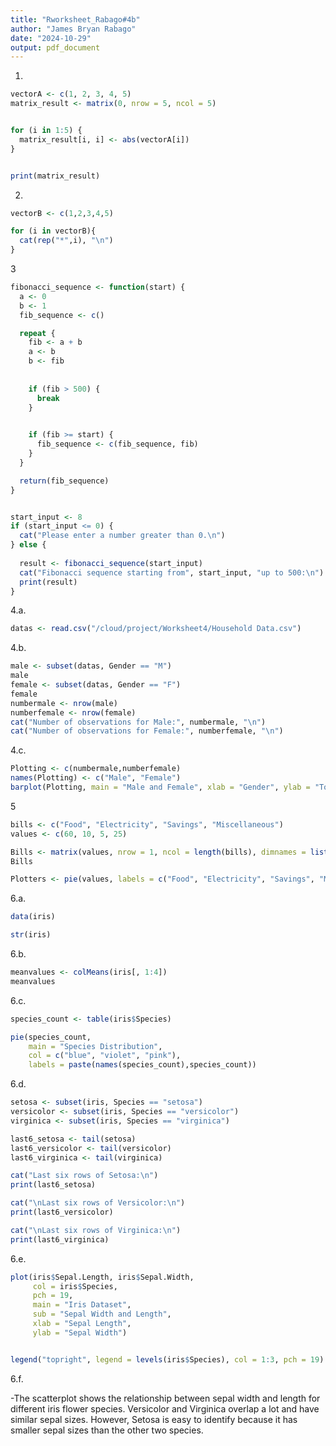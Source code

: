 ```yaml
---
title: "Rworksheet_Rabago#4b"
author: "James Bryan Rabago"
date: "2024-10-29"
output: pdf_document
---
```

1.
```r

vectorA <- c(1, 2, 3, 4, 5)
matrix_result <- matrix(0, nrow = 5, ncol = 5)


for (i in 1:5) {
  matrix_result[i, i] <- abs(vectorA[i])  
}


print(matrix_result)

```

2.
```r
vectorB <- c(1,2,3,4,5)

for (i in vectorB){
  cat(rep("*",i), "\n")
}
```
3
```r
fibonacci_sequence <- function(start) {
  a <- 0
  b <- 1
  fib_sequence <- c()

  repeat {
    fib <- a + b
    a <- b
    b <- fib
    
    
    if (fib > 500) {
      break
    }

    
    if (fib >= start) {
      fib_sequence <- c(fib_sequence, fib)
    }
  }

  return(fib_sequence)
}


start_input <- 8  
if (start_input <= 0) {
  cat("Please enter a number greater than 0.\n")
} else {
 
  result <- fibonacci_sequence(start_input)
  cat("Fibonacci sequence starting from", start_input, "up to 500:\n")
  print(result)
}


```
4.a.
```r
datas <- read.csv("/cloud/project/Worksheet4/Household Data.csv")
```

4.b.
```r
male <- subset(datas, Gender == "M")
male
female <- subset(datas, Gender == "F")
female
numbermale <- nrow(male)
numberfemale <- nrow(female)
cat("Number of observations for Male:", numbermale, "\n")
cat("Number of observations for Female:", numberfemale, "\n")
```

4.c.
```r
Plotting <- c(numbermale,numberfemale)
names(Plotting) <- c("Male", "Female")
barplot(Plotting, main = "Male and Female", xlab = "Gender", ylab = "Total Numbers", col = c("red", "green"),legend.text = TRUE, beside = TRUE)
```
5
```r
bills <- c("Food", "Electricity", "Savings", "Miscellaneous")
values <- c(60, 10, 5, 25)

Bills <- matrix(values, nrow = 1, ncol = length(bills), dimnames = list(NULL, bills))
Bills

Plotters <- pie(values, labels = c("Food", "Electricity", "Savings", "Miscellaneous"),col = c("red", "orange", "yellow", "green"), main = "Expenditures" )
```

6.a.
```r
data(iris)

str(iris)

```
6.b.
```r
meanvalues <- colMeans(iris[, 1:4])
meanvalues

```
6.c.
```r
species_count <- table(iris$Species)

pie(species_count,
    main = "Species Distribution",
    col = c("blue", "violet", "pink"),
    labels = paste(names(species_count),species_count))

```
6.d.
```r
setosa <- subset(iris, Species == "setosa")
versicolor <- subset(iris, Species == "versicolor")
virginica <- subset(iris, Species == "virginica")

last6_setosa <- tail(setosa)
last6_versicolor <- tail(versicolor)
last6_virginica <- tail(virginica)

cat("Last six rows of Setosa:\n")
print(last6_setosa)

cat("\nLast six rows of Versicolor:\n")
print(last6_versicolor)

cat("\nLast six rows of Virginica:\n")
print(last6_virginica)

```
6.e.
```r
plot(iris$Sepal.Length, iris$Sepal.Width,
     col = iris$Species,
     pch = 19,
     main = "Iris Dataset",
     sub = "Sepal Width and Length",
     xlab = "Sepal Length",
     ylab = "Sepal Width")


legend("topright", legend = levels(iris$Species), col = 1:3, pch = 19)

```

6.f.


-The scatterplot shows the relationship between sepal width and length for different iris flower species. Versicolor and Virginica overlap a lot and have similar sepal sizes. However, Setosa is easy to identify because it has smaller sepal sizes than the other two species.



